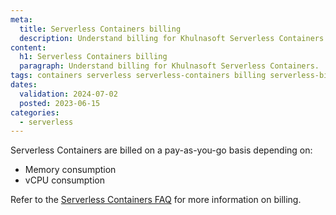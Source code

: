 ```yaml
---
meta:
  title: Serverless Containers billing
  description: Understand billing for Khulnasoft Serverless Containers.
content:
  h1: Serverless Containers billing
  paragraph: Understand billing for Khulnasoft Serverless Containers.
tags: containers serverless serverless-containers billing serverless-billing serverless-containers-billing
dates:
  validation: 2024-07-02
  posted: 2023-06-15
categories:
  - serverless
---
```


Serverless Containers are billed on a pay-as-you-go basis depending on: 

* Memory consumption
* vCPU consumption

Refer to the [Serverless Containers FAQ](/faq/serverless-containers/#how-am-i-billed-for-serverless-containers) for more information on billing.